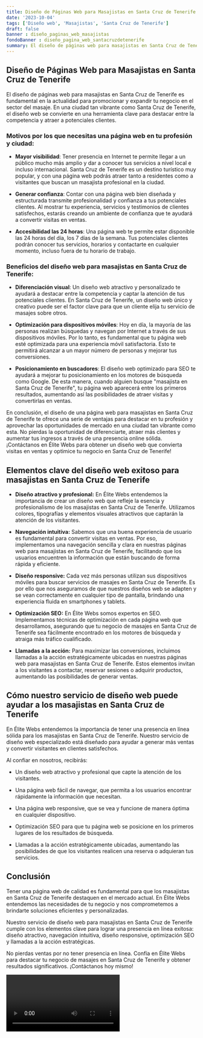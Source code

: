 ```yaml
---
title: Diseño de Páginas Web para Masajistas en Santa Cruz de Tenerife
date: '2023-10-04'
tags: ['Diseño web', 'Masajistas', 'Santa Cruz de Tenerife']
draft: false
banner : diseño_paginas_web_masajistas
fondoBanner : diseño_pagina_web_santacruzdetenerife
summary: El diseño de páginas web para masajistas en Santa Cruz de Tenerife es fundamental en la actualidad para promocionar y expandir tu negocio en el sector del masaje. En una ciudad tan vibrante como Santa Cruz de Tenerife, el diseño web se convierte en una herramienta clave para destacar entre la competencia y atraer a potenciales clientes. 
---
```


## Diseño de Páginas Web para Masajistas en Santa Cruz de Tenerife

El diseño de páginas web para masajistas en Santa Cruz de Tenerife es fundamental en la actualidad para promocionar y expandir tu negocio en el sector del masaje. En una ciudad tan vibrante como Santa Cruz de Tenerife, el diseño web se convierte en una herramienta clave para destacar entre la competencia y atraer a potenciales clientes. 

### Motivos por los que necesitas una página web en tu profesión y ciudad:

- **Mayor visibilidad**: Tener presencia en Internet te permite llegar a un público mucho más amplio y dar a conocer tus servicios a nivel local e incluso internacional. Santa Cruz de Tenerife es un destino turístico muy popular, y con una página web podrás atraer tanto a residentes como a visitantes que buscan un masajista profesional en la ciudad.

- **Generar confianza**: Contar con una página web bien diseñada y estructurada transmite profesionalidad y confianza a tus potenciales clientes. Al mostrar tu experiencia, servicios y testimonios de clientes satisfechos, estarás creando un ambiente de confianza que te ayudará a convertir visitas en ventas.

- **Accesibilidad las 24 horas**: Una página web te permite estar disponible las 24 horas del día, los 7 días de la semana. Tus potenciales clientes podrán conocer tus servicios, horarios y contactarte en cualquier momento, incluso fuera de tu horario de trabajo.

### Beneficios del diseño web para masajistas en Santa Cruz de Tenerife:

- **Diferenciación visual**: Un diseño web atractivo y personalizado te ayudará a destacar entre la competencia y captar la atención de tus potenciales clientes. En Santa Cruz de Tenerife, un diseño web único y creativo puede ser el factor clave para que un cliente elija tu servicio de masajes sobre otros.

- **Optimización para dispositivos móviles**: Hoy en día, la mayoría de las personas realizan búsquedas y navegan por Internet a través de sus dispositivos móviles. Por lo tanto, es fundamental que tu página web esté optimizada para una experiencia móvil satisfactoria. Esto te permitirá alcanzar a un mayor número de personas y mejorar tus conversiones.

- **Posicionamiento en buscadores**: El diseño web optimizado para SEO te ayudará a mejorar tu posicionamiento en los motores de búsqueda como Google. De esta manera, cuando alguien busque "masajista en Santa Cruz de Tenerife", tu página web aparecerá entre los primeros resultados, aumentando así las posibilidades de atraer visitas y convertirlas en ventas.

En conclusión, el diseño de una página web para masajistas en Santa Cruz de Tenerife te ofrece una serie de ventajas para destacar en tu profesión y aprovechar las oportunidades de mercado en una ciudad tan vibrante como esta. No pierdas la oportunidad de diferenciarte, atraer más clientes y aumentar tus ingresos a través de una presencia online sólida. ¡Contáctanos en Élite Webs para obtener un diseño web que convierta visitas en ventas y optimice tu negocio en Santa Cruz de Tenerife!

<GifSeo />

<Cta />

## Elementos clave del diseño web exitoso para masajistas en Santa Cruz de Tenerife

- **Diseño atractivo y profesional:** En Élite Webs entendemos la importancia de crear un diseño web que refleje la esencia y profesionalismo de los masajistas en Santa Cruz de Tenerife. Utilizamos colores, tipografías y elementos visuales atractivos que captarán la atención de los visitantes.

- **Navegación intuitiva:** Sabemos que una buena experiencia de usuario es fundamental para convertir visitas en ventas. Por eso, implementamos una navegación sencilla y clara en nuestras páginas web para masajistas en Santa Cruz de Tenerife, facilitando que los usuarios encuentren la información que están buscando de forma rápida y eficiente.

- **Diseño responsive:** Cada vez más personas utilizan sus dispositivos móviles para buscar servicios de masajes en Santa Cruz de Tenerife. Es por ello que nos aseguramos de que nuestros diseños web se adapten y se vean correctamente en cualquier tipo de pantalla, brindando una experiencia fluida en smartphones y tablets.

- **Optimización SEO:** En Élite Webs somos expertos en SEO. Implementamos técnicas de optimización en cada página web que desarrollamos, asegurando que tu negocio de masajes en Santa Cruz de Tenerife sea fácilmente encontrado en los motores de búsqueda y atraiga más tráfico cualificado.

- **Llamadas a la acción:** Para maximizar las conversiones, incluimos llamadas a la acción estratégicamente ubicadas en nuestras páginas web para masajistas en Santa Cruz de Tenerife. Estos elementos invitan a los visitantes a contactar, reservar sesiones o adquirir productos, aumentando las posibilidades de generar ventas.

## Cómo nuestro servicio de diseño web puede ayudar a los masajistas en Santa Cruz de Tenerife

En Élite Webs entendemos la importancia de tener una presencia en línea sólida para los masajistas en Santa Cruz de Tenerife. Nuestro servicio de diseño web especializado está diseñado para ayudar a generar más ventas y convertir visitantes en clientes satisfechos.

Al confiar en nosotros, recibirás:

- Un diseño web atractivo y profesional que capte la atención de los visitantes.

- Una página web fácil de navegar, que permita a los usuarios encontrar rápidamente la información que necesitan.

- Una página web responsive, que se vea y funcione de manera óptima en cualquier dispositivo.

- Optimización SEO para que tu página web se posicione en los primeros lugares de los resultados de búsqueda.

- Llamadas a la acción estratégicamente ubicadas, aumentando las posibilidades de que los visitantes realicen una reserva o adquieran tus servicios.

## Conclusión

Tener una página web de calidad es fundamental para que los masajistas en Santa Cruz de Tenerife destaquen en el mercado actual. En Élite Webs entendemos las necesidades de tu negocio y nos comprometemos a brindarte soluciones eficientes y personalizadas.

Nuestro servicio de diseño web para masajistas en Santa Cruz de Tenerife cumple con los elementos clave para lograr una presencia en línea exitosa: diseño atractivo, navegación intuitiva, diseño responsive, optimización SEO y llamadas a la acción estratégicas.

No pierdas ventas por no tener presencia en línea. Confía en Élite Webs para destacar tu negocio de masajes en Santa Cruz de Tenerife y obtener resultados significativos. ¡Contáctanos hoy mismo!

<Video />

<CtaBot job='Masajistas' city='Santa Cruz de Tenerife'/>

<Gmaps query='Santa Cruz de Tenerife+españa+maps' />